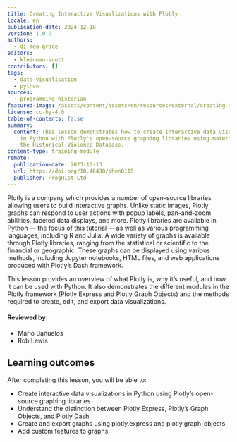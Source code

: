 ```yaml
---
title: Creating Interactive Visualizations with Plotly
locale: en
publication-date: 2024-12-18
version: 1.0.0
authors:
  - di-meo-grace
editors:
  - kleinman-scott
contributors: []
tags:
  - data-visualisation
  - python
sources:
  - programming-historian
featured-image: /assets/content/assets/en/resources/external/creating-interactive-visualizations-with-plotly/featured-image.jpg
license: cc-by-4.0
table-of-contents: false
summary:
  content: This lesson demonstrates how to create interactive data visualizations
    in Python with Plotly's open-source graphing libraries using materials from
    the Historical Violence Database.
content-type: training-module
remote:
  publication-date: 2023-12-13
  url: https://doi.org/10.46430/phen0115
  publisher: ProgHist Ltd
---
```

Plotly is a company which provides a number of open-source libraries allowing users to build interactive graphs. Unlike static images, Plotly graphs can respond to user actions with popup labels, pan-and-zoom abilities, faceted data displays, and more. Plotly libraries are available in Python — the focus of this tutorial — as well as various programming languages, including R and Julia. A wide variety of graphs is available through Plotly libraries, ranging from the statistical or scientific to the financial or geographic. These graphs can be displayed using various methods, including Jupyter notebooks, HTML files, and web applications produced with Plotly’s Dash framework.

This lesson provides an overview of what Plotly is, why it’s useful, and how it can be used with Python. It also demonstrates the different modules in the Plotly framework (Plotly Express and Plotly Graph Objects) and the methods required to create, edit, and export data visualizations.

#### Reviewed by:

* Mario Bañuelos
* Rob Lewis

## Learning outcomes

After completing this lesson, you will be able to:

* Create interactive data visualizations in Python using Plotly’s open-source graphing libraries
* Understand the distinction between Plotly Express, Plotly’s Graph Objects, and Plotly Dash
* Create and export graphs using plotly.express and plotly.graph\_objects
* Add custom features to graphs

<ExternalResource title="Interested in learning more?" subtitle="Check out this lesson on Programming Historian's website" url="https://doi.org/10.46430/phen0115" />
